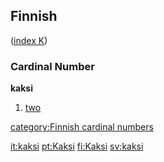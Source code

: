 ==Finnish==
([[Wiktionary:Finnish_index_k|index K]])

===Cardinal Number===
'''kaksi'''
#[[two]]

[[category:Finnish cardinal numbers]]

[[it:kaksi]]
[[pt:Kaksi]]
[[fi:Kaksi]]
[[sv:kaksi]]